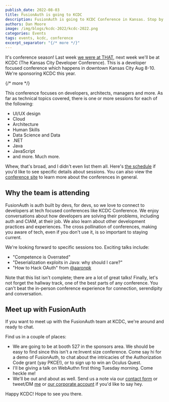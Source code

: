 ```yaml
---
publish_date: 2022-08-03 
title: FusionAuth is going to KCDC
description: FusionAuth is going to KCDC Conference in Kansas. Stop by and see us!
authors: Dan Moore
image: /img/blogs/kcdc-2022/kcdc-2022.png
categories: Events
tags: events, kcdc, conference
excerpt_separator: "{/* more */}"
---
```


It's conference season! Last week [we were at THAT](/blog/2022/07/25/see-you-at-that-conference), next week we'll be at KCDC (The Kansas City Developer Conference). This is a developer focused conference which happens in downtown Kansas City Aug 8-10. We're sponsoring KCDC this year.

{/* more */}

This conference focuses on developers, architects, managers and more. As far as technical topics covered, there is one or more sessions for each of the following:

* UI/UX design
* Cloud
* Architecture
* Human Skills
* Data Science and Data
* .NET
* Java
* JavaScript
* and more. Much more.

Whew, that's broad, and I didn't even list them all. Here's [the schedule](https://www.kcdc.info/sessions) if you'd like to see specific details about sessions. You can also view the [conference site](https://www.kcdc.info/) to learn more about the conferences in general.

## Why the team is attending

FusionAuth is auth built by devs, for devs, so we love to connect to developers at tech focused conferences like KCDC Conference. We enjoy conversations about how developers are solving their problems, including auth and CIAM, at their job. We also learn about other development practices and experiences. The cross pollination of conferences, making you aware of tech, even if you don't use it, is so important to staying current.

We're looking forward to specific sessions too. Exciting talks include:

* "Competence is Overrated"
* "Deserialization exploits in Java: why should I care?" 
* "How to Hack OAuth" from [@aaronpk](https://twitter.com/aaronpk/) 

Note that this list isn't complete; there are a lot of great talks! Finally, let's not forget the hallway track, one of the best parts of any conference. You can't beat the in-person conference experience for connection, serendipity and conversation.

## Meet up with FusionAuth

If you want to meet up with the FusionAuth team at KCDC, we're around and ready to chat.

Find us in a couple of places:

* We are going to be at booth 527 in the sponsors area. We should be easy to find since this isn't a re:Invent size conference. Come say hi for a demo of FusionAuth, to chat about the intricacies of the Authorization Code grant (yay PKCE!), or to sign up to win an Oculus Quest.
* I'll be giving a talk on WebAuthn first thing Tuesday morning. Come heckle me!
* We'll be out and about as well. Send us a note via our [contact form](/contact) or tweet/DM [me](https://twitter.com/mooreds) or [our corporate account](https://twitter.com/fusionauth) if you'd like to say hey.

Happy KCDC! Hope to see you there.
